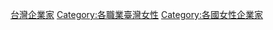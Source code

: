 {{Commons category}}

[[Category:台灣企業家|]]
[[Category:各職業臺灣女性|Category:各職業臺灣女性]]
[[Category:各國女性企業家|Category:各國女性企業家]]